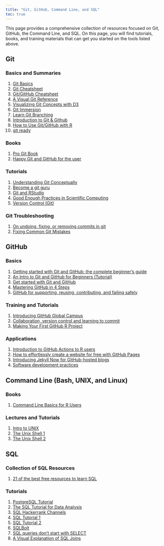 ```yaml
---
title: "Git, GitHub, Command Line, and SQL"
toc: true
---
```


This page provides a comprehensive collection of resources focused on Git, GitHub, the Command Line, and SQL. On this page, you will find tutorials, books, and training materials that can get you started on the tools listed above.

## Git

### Basics and Summaries

1)  [Git Basics](https://www.theodinproject.com/lessons/foundations-git-basics)
2)  [Git Cheatsheet](https://anupamkumarkrishnan.hashnode.dev/git-cheatsheet)
3)  [Git/GitHub Cheatsheet](https://training.github.com/downloads/github-git-cheat-sheet/)
4)  [A Visual Git Reference](http://marklodato.github.io/visual-git-guide/index-en.html)
5)  [Visualizing Git Concepts with D3](http://onlywei.github.io/explain-git-with-d3/#)
6)  [Git Immersion](https://gitimmersion.com/)
7)  [Learn Git Branching](https://learngitbranching.js.org/)
8)  [Introduction to Git & Github](https://debadritaghosh.hashnode.dev/introduction-to-git-github)
9)  [How to Use Git/GitHub with R](https://rfortherestofus.com/2021/02/how-to-use-git-github-with-r/)
10) [git ready](https://gitready.com/)

### Books

1)  [Pro Git Book](https://git-scm.com/book/en/v2)
2)  [Happy Git and GitHub for the user](https://happygitwithr.com/)

### Tutorials

1)  [Understanding Git Conceptually](https://www.cduan.com/technical/git/)
2)  [Become a git guru](https://www.atlassian.com/git/tutorials)
3)  [Git and RStudio](https://rpubs.com/marschmi/105639)
4)  [Good Enough Practices in Scientific Computing](https://carpentries-incubator.github.io/good-enough-practices/index.html)
5)  [Version Control (Git)](https://missing.csail.mit.edu/2020/version-control/)

### Git Troubleshooting

1)  [On undoing, fixing, or removing commits in git](https://sethrobertson.github.io/GitFixUm/fixup.html)
2)  [Fixing Common Git Mistakes](https://maggieappleton.com/git-mistakes)

## GitHub

### Basics

1)  [Getting started with Git and GitHub: the complete beginner's guide](https://towardsdatascience.com/getting-started-with-git-and-github-6fcd0f2d4ac6)
2)  [An Intro to Git and GitHub for Beginners (Tutorial)](https://product.hubspot.com/blog/git-and-github-tutorial-for-beginners)
3)  [Get started with Git and GitHub](https://aosmith16.github.io/spring-r-topics/slides/week01_introduction_git_and_github.html#1)
4)  [Mastering GitHub in 4 Steps](https://frontenddoctor.hashnode.dev/mastering-github-in-4-steps)
5)  [GitHub for supporting, reusing, contributing, and failing safely](https://www.openscapes.org/blog/2022/05/27/github-illustrated-series/)

### Training and Tutorials

1)  [Introducing GitHub Global Campus](https://github.blog/2021-09-01-introducing-github-global-campus/)
2)  [Collaboration, version control and learning to commit](https://personalpages.manchester.ac.uk/staff/david.selby/rthritis/2021-03-12-git/)
3)  [Making Your First GitHub R Project](https://codehorizons.com/making-your-first-github-r-project/)

### Applications

1)  [Introduction to GitHub Actions to R users](https://beamilz.com/posts/series-gha/2022-series-gha-1-what-is/en/)
2)  [How to effortlessly create a website for free with GitHub Pages](https://towardsdatascience.com/how-to-create-a-free-github-pages-website-53743d7524e1)
3)  [Introducing Jekyll Now for GitHub-hosted blogs](https://www.jekyllnow.com/)
4)  [Software development practices](https://r-pkgs.org/software-development-practices.html)

## Command Line (Bash, UNIX, and Linux)

### Books

1)  [Command Line Basics for R Users](https://bash-intro.rsquaredacademy.com/)

### Lectures and Tutorials

1)  [Intro to UNIX](https://data-skills.github.io/unix-and-bash/)
2)  [The Unix Shell 1](https://swcarpentry.github.io/shell-novice/)
3)  [The Unix Shell 2](https://thejacksonlaboratory.github.io/introduction-to-hpc/)

## SQL

### Collection of SQL Resources

1)  [21 of the best free resources to learn SQL](https://code-love.com/2018/09/01/21-learn-sql/)

### Tutorials

1)  [PostgreSQL Tutorial](https://www.postgresqltutorial.com/)
2)  [The SQL Tutorial for Data Analysis](https://mode.com/sql-tutorial/introduction-to-sql/)
3)  [SQL Hackerrank Channels](https://www.hackerrank.com/domains/sql)
4)  [SQL Tutorial 1](https://www.w3schools.com/sql/)
5)  [SQL Tutorial 2](https://sqlzoo.net/wiki/SQL_Tutorial)
6)  [SQLBolt](https://sqlbolt.com/)
7)  [SQL queries don't start with SELECT](https://jvns.ca/blog/2019/10/03/sql-queries-don-t-start-with-select/)
8)  [A Visual Explanation of SQL Joins](https://blog.codinghorror.com/a-visual-explanation-of-sql-joins/)
